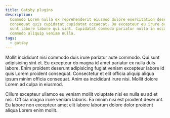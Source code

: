```yaml
---
title: Gatsby plugins
description:
  Commodo Lorem nulla ex reprehenderit eiusmod dolore exercitation deserunt
  consequat quis cupidatat cupidatat occaecat. Do excepteur eu irure occaecat
  sunt labore labore qui sint. Cupidatat commodo pariatur nulla in occaecat
  commodo aliquip veniam nulla.
tags:
  - gatsby
---
```


Mollit incididunt nisi commodo duis irure pariatur aute commodo. Qui sunt
adipisicing sint et. Eu excepteur do magna id amet pariatur ex nulla duis
labore. Enim proident deserunt adipisicing fugiat veniam excepteur labore id
quis Lorem proident consequat. Consectetur et elit officia aliquip aliqua ipsum
minim officia consequat. Anim ea incididunt irure nisi. Mollit dolore Lorem ad
culpa in eiusmod.

Cillum excepteur ullamco eu veniam mollit voluptate nisi ex nulla eu ad et nisi.
Officia magna irure veniam laboris. Ea minim nisi est proident deserunt. Eu
labore non excepteur amet elit labore laborum dolore dolor proident aliqua Lorem
enim mollit.
